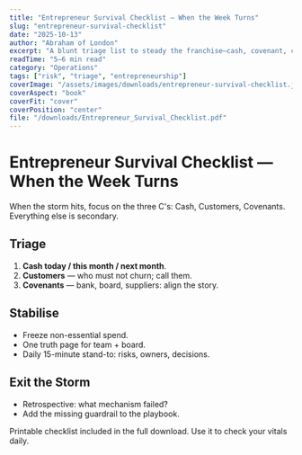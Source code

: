 ```yaml
---
title: "Entrepreneur Survival Checklist — When the Week Turns"
slug: "entrepreneur-survival-checklist"
date: "2025-10-13"
author: "Abraham of London"
excerpt: "A blunt triage list to steady the franchise—cash, covenant, cadence."
readTime: "5–6 min read"
category: "Operations"
tags: ["risk", "triage", "entrepreneurship"]
coverImage: "/assets/images/downloads/entrepreneur-survival-checklist.jpg"
coverAspect: "book"
coverFit: "cover"
coverPosition: "center"
file: "/downloads/Entrepreneur_Survival_Checklist.pdf"
---
```


# Entrepreneur Survival Checklist — When the Week Turns

<PullLine subtle>When the storm hits, focus on the three C's: Cash, Customers, Covenants. Everything else is secondary.</PullLine>

## Triage
1. **Cash today / this month / next month**. 
2. **Customers** — who must not churn; call them. 
3. **Covenants** — bank, board, suppliers: align the story.

<Rule />

## Stabilise
- Freeze non-essential spend. 
- One truth page for team + board. 
- Daily 15-minute stand-to: risks, owners, decisions.

<Rule />

## Exit the Storm
- Retrospective: what mechanism failed? 
- Add the missing guardrail to the playbook.

<Note tone="key" title="Action">
Printable checklist included in the full download. Use it to check your vitals daily.
</Note>